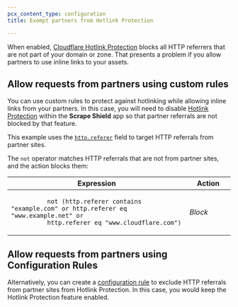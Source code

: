```yaml
---
pcx_content_type: configuration
title: Exempt partners from Hotlink Protection

---
```


When enabled, [Cloudflare Hotlink Protection](/waf/tools/scrape-shield/hotlink-protection/) blocks all HTTP referrers that are not part of your domain or zone. That presents a problem if you allow partners to use inline links to your assets.

## Allow requests from partners using custom rules

You can use custom rules to protect against hotlinking while allowing inline links from your partners. In this case, you will need to disable [Hotlink Protection](/waf/tools/scrape-shield/hotlink-protection/) within the **Scrape Shield** app so that partner referrals are not blocked by that feature.

This example uses the [`http.referer`](/ruleset-engine/rules-language/fields/#field-http-referer) field to target HTTP referrals from partner sites.

The `not` operator matches HTTP referrals that are not from partner sites, and the action blocks them:

<table>
  <thead>
    <tr>
      <th>Expression</th>
      <th style="width:20%">Action</th>
    </tr>
  </thead>
  <tbody>
    <tr>
      <td>
        <code>
          not (http.referer contains "example.com" or http.referer eq "www.example.net" or
          http.referer eq "www.cloudflare.com")
        </code>
      </td>
      <td>
        <em>Block</em>
      </td>
    </tr>
  </tbody>
</table>

## Allow requests from partners using Configuration Rules

Alternatively, you can create a [configuration rule](/rules/configuration-rules/) to exclude HTTP referrals from partner sites from Hotlink Protection. In this case, you would keep the Hotlink Protection feature enabled.

